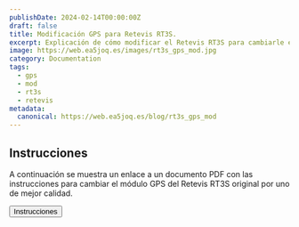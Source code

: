 ```yaml
---
publishDate: 2024-02-14T00:00:00Z
draft: false
title: Modificación GPS para Retevis RT3S.
excerpt: Explicación de cómo modificar el Retevis RT3S para cambiarle el módulo GPS.
image: https://web.ea5joq.es/images/rt3s_gps_mod.jpg
category: Documentation
tags:
  - gps
  - mod
  - rt3s
  - retevis
metadata:
  canonical: https://web.ea5joq.es/blog/rt3s_gps_mod
---
```



## Instrucciones

A continuación se muestra un enlace a un documento PDF con las instrucciones para cambiar el módulo GPS del Retevis RT3S original por uno de mejor calidad.

<Button url="https://web.ea5joq.es/files/rt3s_gps_mod.pdf"> Instrucciones </Button>
